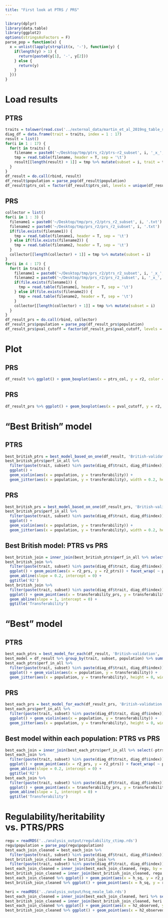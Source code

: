 ```yaml
---
title: "First look at PTRS / PRS"
---
```


```r
library(dplyr)
library(data.table)
library(ggplot2)
options(stringsAsFactors = F)
parse_pop = function(x) {
  x = unlist(lapply(strsplit(x, '-'), function(y) {
    if(length(y) > 1) {
      return(paste0(y[1], '-', y[2]))
    } else {
      return(y)
    }
  }))
}
```

# Load results

## PTRS

```r
traits = tolower(read.csv('../external_data/martin_et_al_2019ng_table_s6.csv')$Trait)
diag_df = data.frame(trait = traits, index = 1 : 17)
result = list()
for(i in 1 : 17) {
  for(t in traits) {
    filename = paste0('~/Desktop/tmp/ptrs_r2/ptrs-r2_subset', i, '_x_', t, '.txt')
    tmp = read.table(filename, header = T, sep = '\t')
    result[[length(result) + 1]] = tmp %>% mutate(subset = i, trait = t)
  }
}
df_result = do.call(rbind, result)
df_result$population = parse_pop(df_result$population)
df_result$ptrs_col = factor(df_result$ptrs_col, levels = unique(df_result$ptrs_col))
```

## PRS 

```r
collector = list()
for(i in 1 : 3) {
  filename1 = paste0('~/Desktop/tmp/prs_r2/ptrs_r2_subset', i, '.txt')
  filename2 = paste0('~/Desktop/tmp/prs_r2/prs_r2_subset', i, '.txt')
  if(file.exists(filename1)) {
    tmp = read.table(filename1, header = T, sep = '\t')
  } else if(file.exists(filename2)) {
    tmp = read.table(filename2, header = T, sep = '\t')
  }
  collector[[length(collector) + 1]] = tmp %>% mutate(subset = i)
}
for(i in 4 : 17) {
  for(t in traits) {
    filename1 = paste0('~/Desktop/tmp/prs_r2/ptrs_r2_subset', i, '_x_', t, '.txt')
    filename2 = paste0('~/Desktop/tmp/prs_r2/prs_r2_subset', i, '_x_', t, '.txt')
    if(file.exists(filename1)) {
      tmp = read.table(filename1, header = T, sep = '\t')
    } else if(file.exists(filename2)) {
      tmp = read.table(filename2, header = T, sep = '\t')
    }
    collector[[length(collector) + 1]] = tmp %>% mutate(subset = i)
  }
}
df_result_prs = do.call(rbind, collector)
df_result_prs$population = parse_pop(df_result_prs$population)
df_result_prs$pval_cutoff = factor(df_result_prs$pval_cutoff, levels = unique(df_result_prs$pval_cutoff))
```


# Plot

## PRS

```r
df_result %>% ggplot() + geom_boxplot(aes(x = ptrs_col, y = r2, color = population)) + facet_wrap(~trait, ncol = 1, scales = 'free_y') + theme(axis.text.x = element_text(angle = 90, hjust = 1, vjust = 0.5)) + ggtitle('PTRS')
```

## PRS

```r
df_result_prs %>% ggplot() + geom_boxplot(aes(x = pval_cutoff, y = r2, color = population)) + facet_wrap(~trait, ncol = 1, scales = 'free_y') + theme(axis.text.x = element_text(angle = 90, hjust = 1, vjust = 0.5)) + ggtitle('PRS')
```


# "Best British" model

## PTRS

```r
best_british_ptrs = best_model_based_on_one(df_result, 'British-validation', 'ptrs_col', 'r2')
best_british_ptrs$perf_in_all %>% 
  filter(paste(trait, subset) %in% paste(diag_df$trait, diag_df$index)) %>% 
  ggplot() + 
  geom_violin(aes(x = population, y = transferability)) +
  geom_jitter(aes(x = population, y = transferability), width = 0.2, height = 0)
```

## PRS

```r
best_british_prs = best_model_based_on_one(df_result_prs, 'British-validation', 'pval_cutoff', 'r2')
best_british_prs$perf_in_all %>% 
  filter(paste(trait, subset) %in% paste(diag_df$trait, diag_df$index)) %>% 
  ggplot() + 
  geom_violin(aes(x = population, y = transferability)) +
  geom_jitter(aes(x = population, y = transferability), width = 0.2, height = 0)
```

## Best British model: PTRS vs PRS

```r
best_british_join = inner_join(best_british_ptrs$perf_in_all %>% select(-ptrs_col), best_british_prs$perf_in_all %>% select(-pval_cutoff), by = c('population', 'trait', 'subset'), suffix = c('_ptrs', '_prs'))
best_british_join %>% 
  filter(paste(trait, subset) %in% paste(diag_df$trait, diag_df$index)) %>% 
  ggplot() + geom_point(aes(x = r2_prs, y = r2_ptrs)) + facet_wrap( ~ population, scales = 'free') +
  geom_abline(slope = 0.2, intercept = 0) +
  ggtitle('R2')
best_british_join %>% 
  filter(paste(trait, subset) %in% paste(diag_df$trait, diag_df$index)) %>% 
  ggplot() + geom_point(aes(x = transferability_prs, y = transferability_ptrs)) + facet_wrap( ~ population, scales = 'free') +
  geom_abline(slope = 1, intercept = 0) +
  ggtitle('Transferability')
```

# "Best" model

## PTRS

```r
best_each_ptrs = best_model_for_each(df_result, 'British-validation', 'ptrs_col', 'r2')
best_model = df_result %>% group_by(trait, subset, population) %>% summarize(best_model = ptrs_col[which.max(r2)])
best_each_ptrs$perf_in_all %>% 
  filter(paste(trait, subset) %in% paste(diag_df$trait, diag_df$index)) %>% 
  ggplot() + geom_violin(aes(x = population, y = transferability)) + 
  geom_jitter(aes(x = population, y = transferability), height = 0, width = 0.2)
```

## PRS

```r
best_each_prs = best_model_for_each(df_result_prs, 'British-validation', 'pval_cutoff', 'r2')
best_each_prs$perf_in_all %>% 
  filter(paste(trait, subset) %in% paste(diag_df$trait, diag_df$index)) %>% 
  ggplot() + geom_violin(aes(x = population, y = transferability)) + 
  geom_jitter(aes(x = population, y = transferability), height = 0, width = 0.2)
```

## Best model within each population: PTRS vs PRS

```r
best_each_join = inner_join(best_each_ptrs$perf_in_all %>% select(-ptrs_col), best_each_prs$perf_in_all %>% select(-pval_cutoff), by = c('population', 'trait', 'subset'), suffix = c('_ptrs', '_prs'))
best_each_join %>% 
  filter(paste(trait, subset) %in% paste(diag_df$trait, diag_df$index)) %>% 
  ggplot() + geom_point(aes(x = r2_prs, y = r2_ptrs)) + facet_wrap( ~ population, scales = 'free') +
  geom_abline(slope = 0.2, intercept = 0) +
  ggtitle('R2')
best_each_join %>% 
  filter(paste(trait, subset) %in% paste(diag_df$trait, diag_df$index)) %>% 
  ggplot() + geom_point(aes(x = transferability_prs, y = transferability_ptrs)) + facet_wrap( ~ population, scales = 'free') +
  geom_abline(slope = 1, intercept = 0) +
  ggtitle('Transferability')
```

# Regulability/heritability vs. PTRS/PRS

```r
regu = readRDS('../analysis_output/regulability_ctimp.rds')
regu$population = parse_pop(regu$population)
best_each_join_cleaned = best_each_join %>% 
  filter(paste(trait, subset) %in% paste(diag_df$trait, diag_df$index))
best_british_join_cleaned = best_british_join %>% 
  filter(paste(trait, subset) %in% paste(diag_df$trait, diag_df$index))
best_each_join_cleaned = inner_join(best_each_join_cleaned, regu, by = c('trait', 'population'))
best_british_join_cleaned = inner_join(best_british_join_cleaned, regu, by = c('trait', 'population'))
best_each_join_cleaned %>% ggplot() + geom_point(aes(x = h_sq, y = r2_ptrs)) + facet_wrap(~population) + ggtitle('Best model within each population')
best_british_join_cleaned %>% ggplot() + geom_point(aes(x = h_sq, y = r2_ptrs)) + facet_wrap(~population) + ggtitle('Best British model')
```

```r
heri = readRDS('../analysis_output/hsq_neale_lab.rds')
best_each_join_cleaned = inner_join(best_each_join_cleaned, heri %>% select(h2_observed, trait), by = c('trait'))
best_british_join_cleaned = inner_join(best_british_join_cleaned, heri %>% select(h2_observed, trait), by = c('trait'))
best_each_join_cleaned %>% ggplot() + geom_point(aes(x = h2_observed, y = r2_prs)) + facet_wrap(~population) + ggtitle('Best model within each population')
best_british_join_cleaned %>% ggplot() + geom_point(aes(x = h2_observed, y = r2_prs)) + facet_wrap(~population) + ggtitle('Best British model')
```